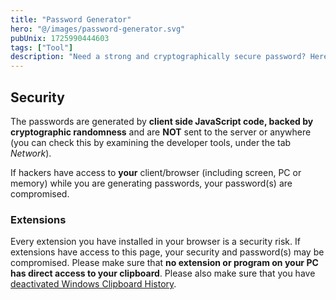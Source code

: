 ```yaml
---
title: "Password Generator"
hero: "@/images/password-generator.svg"
pubUnix: 1725990444603
tags: ["Tool"]
description: "Need a strong and cryptographically secure password? Here you go!"
---
```



<PasswordGenerator client:load/>

## Security

The passwords are generated by **client side JavaScript code, backed by cryptographic randomness** and are **NOT** sent to the server or anywhere (you can check this by examining the developer tools, under the tab _Network_).

If hackers have access to **your** client/browser (including screen, PC or memory) while you are generating passwords, your password(s) are compromised.

### Extensions

Every extension you have installed in your browser is a security risk. If extensions have access to this page, your security and password(s) may be compromised. Please make sure that **no extension or program on your PC has direct access to your clipboard**. Please also make sure that you have [deactivated Windows Clipboard History](/how-to-deactivate-windows-clipboard-history).